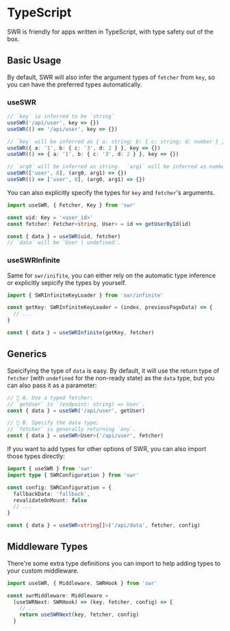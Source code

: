 # TypeScript

SWR is friendly for apps written in TypeScript, with type safety out of the box.

## Basic Usage

By default, SWR will also infer the argument types of `fetcher` from `key`, so
you can have the preferred types automatically.

### useSWR

```typescript
// `key` is inferred to be `string`
useSWR('/api/user', key => {})
useSWR(() => '/api/user', key => {})

// `key` will be inferred as { a: string; b: { c: string; d: number } }
useSWR({ a: '1', b: { c: '3', d: 2 } }, key => {})
useSWR(() => { a: '1', b: { c: '3', d: 2 } }, key => {})

// `arg0` will be inferred as string.  `arg1` will be inferred as number
useSWR(['user', 8], (arg0, arg1) => {})
useSWR(() => ['user', 8], (arg0, arg1) => {})
```

You can also explicitly specify the types for `key` and `fetcher`'s arguments.

```typescript
import useSWR, { Fetcher, Key } from 'swr'

const uid: Key = '<user_id>'
const fetcher: Fetcher<string, User> = id => getUserById(id)

const { data } = useSWR(uid, fetcher)
// `data` will be `User | undefined`.
```

### useSWRInfinite

Same for `swr/inifite`, you can either rely on the automatic type inference or
explicitly sepicify the types by yourself.

```typescript
import { SWRInfiniteKeyLoader } from 'swr/infinite'

const getKey: SWRInfiniteKeyLoader = (index, previousPageData) => {
  // ...
}

const { data } = useSWRInfinite(getKey, fetcher)
```

## Generics

Speicifying the type of `data` is easy. By default, it will use the return type
of `fetcher` (with `undefined` for the non-ready state) as the `data` type, but
you can also pass it as a parameter:

```typescript
// 🔹 A. Use a typed fetcher:
// `getUser` is `(endpoint: string) => User`.
const { data } = useSWR('/api/user', getUser)

// 🔹 B. Specify the data type:
// `fetcher` is generally returning `any`.
const { data } = useSWR<User>('/api/user', fetcher)
```

If you want to add types for other options of SWR, you can also import those
types directly:

```typescript
import { useSWR } from 'swr'
import type { SWRConfiguration } from 'swr'

const config: SWRConfiguration = {
  fallbackData: 'fallback',
  revalidateOnMount: false
  // ...
}

const { data } = useSWR<string[]>('/api/data', fetcher, config)
```

## Middleware Types

There're some extra type definitions you can import to help adding types to your
custom middleware.

```typescript
import useSWR, { Middleware, SWRHook } from 'swr'

const swrMiddleware: Middleware =
  (useSWRNext: SWRHook) => (key, fetcher, config) => {
    // ...
    return useSWRNext(key, fetcher, config)
  }
```
